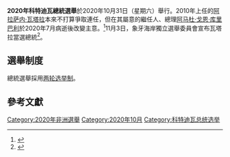 {{NoteTA
|G1=Country
}}
{{Infobox election
| election_name = 2020年科特迪瓦總統選舉
| country = Côte d'Ivoire
| type = presidential
| vote_type = Popular
| ongoing = no
| previous_election = 2015年科特迪瓦總統選舉
| previous_year = 2015
| previous_mps = 
| election_date = 2020年10月31日
| elected_mps = 
| next_election = 2025年科特迪瓦總統選舉
| next_year = ''2025''
| next_mps = 
| votes_for_election = 
| equipped_voters = 
| needed_votes = 
| seats_for_election = 
| majority_seats = 
| opinion_polls = 
| turnout = 
| image_size = 150x150px
| image1 = A. Ouattara.jpg
| nominee1 = [[阿拉薩內·瓦塔拉|阿拉薩內·瓦塔拉]]
| party1 = 共和人士聯盟
| running_mate1 = 
| alliance1 = Rally of Houphouëtists for Democracy and Peace
| popular_vote1 = 
| percentage1 = 
| image2 = File:Henri Konan Bédié, président du PDCI, 24 avril 2017 (cropped).jpg
| nominee2 = [[亨利·科南·貝迪埃|亨利·科南·貝迪埃]]
| party2 = 科特迪瓦民主黨
| running_mate2 = 
| alliance2 = 
| popular_vote2 = 
| percentage2 = 
| image4 = File:Affi1 (cropped).jpg
| nominee4 = [[Pascal_Affi_N'Guessan|Pascal Affi N'Guessan]]
| party4 = -{科特迪瓦人民陣線}-
| running_mate4 = 
| alliance4 = Alliance of Democratic Forces
| popular_vote4 = 
| percentage4 = 
| image5 = 
| color5 = 
| nominee5 = [[Kouadio_Konan_Bertin|Kouadio Konan Bertin]]
| party5 = Independent (politician)
| running_mate5 = 
| alliance5 = 
| popular_vote5 = 
| percentage5 = 
| title = 總統
| before_election = [[阿拉薩內·瓦塔拉|阿拉薩內·瓦塔拉]]
| before_party = 共和人士聯盟
| posttitle = 
| after_election = 
| after_party = 
}}
'''2020年科特迪瓦總統選舉'''於2020年10月31日（星期六）舉行。2010年上任的[[阿拉萨内·瓦塔拉|阿拉萨内·瓦塔拉]]本來不打算爭取連任，但在其屬意的繼任人、總理[[阿马杜·戈恩·库里巴利|阿马杜·戈恩·库里巴利]]於2020年7月病逝後改變主意。<ref name=voa20201030>{{Cite news |url=https://www.voanews.com/africa/ivory-coast-voters-choose-countrys-next-president-saturday |title=Ivory Coast Voters Choose Country’s Next President Saturday |publisher=VOA |date=2020-10-30 |accessdate=2020-10-31 |archive-date=2020-11-22 |archive-url=https://web.archive.org/web/20201122100943/https://www.voanews.com/africa/ivory-coast-voters-choose-countrys-next-president-saturday |dead-url=no }}</ref>11月3日，象牙海岸獨立選舉委員會宣布瓦塔拉當選總統<ref>{{Cite web|title=科特迪瓦总统选举初步计票结果显示瓦塔拉胜选-中新网|url=http://www.chinanews.com/gj/2020/11-03/9329421.shtml|accessdate=2020-11-04|work=www.chinanews.com}}</ref>。

==選舉制度==
總統選舉採用[[两轮选举制|两轮选举制]]。

==參考文獻==
{{reflist}}

{{象牙海岸選舉}}

[[Category:2020年非洲選舉|Category:2020年非洲選舉]]
[[Category:2020年10月|Category:2020年10月]]
[[Category:科特迪瓦总统选举|Category:科特迪瓦总统选举]]